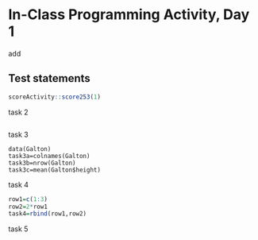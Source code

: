 # In-Class Programming Activity, Day 1

add


## Test statements

```r
scoreActivity::score253(1)
```

task 2


```r

```

task 3
```
data(Galton)
task3a=colnames(Galton)
task3b=nrow(Galton)
task3c=mean(Galton$height)
```

task 4
```r
row1=c(1:3)
row2=2*row1
task4=rbind(row1,row2)
```

task 5
```

```

